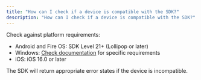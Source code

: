 ```yaml
---
title: "How can I check if a device is compatible with the SDK?"
description: "How can I check if a device is compatible with the SDK?"
---
```


Check against platform requirements:

- Android and Fire OS: SDK Level 21+ (Lollipop or later)
- Windows: [Check documentation](https://docs.joinmassive.com/monetization-sdk/desktop-windows) for specific requirements
- iOS: iOS 16.0 or later

The SDK will return appropriate error states if the device is incompatible.